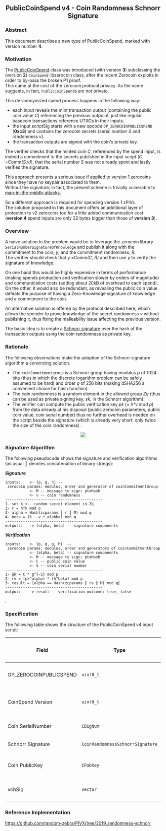 <div align="center">
==PublicCoinSpend v4 - Coin Randomness Schnorr Signature==
</div>

=== Abstract ===
This document describes a new type of PublicCoinSpend, marked with version number '''4'''.

=== Motivation ===
The [https://github.com/PIVX-Project/PIVX/pull/891 PublicCoinSpend] class was introduced (with version '''3''') subclassing the (version '''2''') <code>CoinSpend</code> libzerocoin class, after the recent Zerocoin exploits in order to by-pass the broken P1 proof.<br>
This came at the cost of the zerocoin protocol privacy. As the name suggests, in fact, <code>PublicCoinSpend</code>s are not private.

This de-anonymized spend process happens in the following way:
* each input reveals the mint transaction output (containing the public coin value ''C'') referencing the previous outpoint, just like regular basecoin transactions reference UTXOs in their inputs.
* the input scriptSig starts with a new opcode <code>OP_ZEROCOINPUBLICSPEND</code> ('''0xc3''') and contains the zerocoin secrets (serial number ''S'' and randomness ''v'').
* the transaction outputs are signed with the coin's private key.
The verifier checks that the minted coin ''C'', referenced by the spend input, is indeed a commitment to the secrets published in the input script (''C = ''Comm''(S,v)''), that the serial number ''S'' was not already spent and lastly verifies the signature.

This approach presents a serious issue if applied to version 1 zerocoins since they have no keypair associated to them.<br>
Without the signature, in fact, the present scheme is trivially vulnerable to [https://en.wikipedia.org/wiki/Man-in-the-middle_attack man-in-the-middle attacks].

So a different approach is required for spending version 1 zPIVs.<br>
The solution proposed in this document offers an additional layer of protection to v2 zerocoins too for a little added communication cost ('''version 4''' spend inputs are only 32 bytes bigger than those of '''version 3''').

=== Overview ===
A naive solution to the problem would be to leverage the zerocoin library <code>SerialNumberSignatureOfKnowledge</code> and publish it along with the commitment to the coin, ''y'', and the commitment randomness, ''R''. <br>
The verifier should check that ''y = ''Comm''(C, R)'' and then use ''y'' to verify the signature of knowledge.

On one hand this would be highly expensive in terms of performance (making spends production and verification slower by orders of magnitude) and communication costs (adding about 20kB of overhead to each spend). On the other, it would also be redundant, as revealing the public coin value defeats the purpose of having a Zero-Knowledge signature of knowledge and a commitment to the coin.

An alternative solution is offered by the protocol described here, which allows the spender to prove knowledge of the secret randomness ''v'' without publishing it, thus fixing the malleability issue affecting the previous version.

The basic idea is to create a [https://tools.ietf.org/html/rfc8235 Schnorr signature] over the hash of the transaction outputs using the coin randomness as private key.

=== Rationale ===
The following observations make the adoption of the Schnorr signature algorithm a convincing solution.
* The <code>coinCommitmentgroup</code> is a Schnorr group having modulus ''p'' of 1024 bits (thus in which the discrete logarithm problem can be safely assumed to be hard) and order ''q'' of 256 bits (making dSHA256 a convenient choice for hash function).
* The coin randomness is a random element in the allowed group ''Zq'' (thus can be used as private signing key, ''sk'', in the Schnorr algorithm).
* The verifier can compute the public verification key ''pk'' (''= h^v mod p'') from the data already at his disposal (public zerocoin parameters, public coin value, coin serial number) thus no further overhead is needed on the script beside the signature (which is already very short: only twice the size of the coin randomness).

<div align="center"><img src="https://latex.codecogs.com/gif.latex?sk%20%3A%3D%20v%20%5Censpace%5Censpace%5Censpace%20%5Censpace%5Censpace%5Censpace%5Censpace%5Censpace%20pk%3A%3Dh%5Ev%20%5Cmod%20p%20%3D%20g%5E%7B-S%7DC%20%5Cmod%20p"/></div>

=== Signature Algorithm ===
The following pseudocode shows the signature and verification algorithms (as usual &boxV; denotes concatenation of binary strings):

'''''Signature'''''
 inputs:    <- (p, q, h) -- zerocoin params: modulus, order and generator of coinCommitmentGroup
            <- M -- message to sign: ptxHash
            <- v -- coin randomness
 --------------------------------------------
 1- set k <-- random secret element in Zq
 2- r = h^k mod p
 3- alpha = Hash(zcparams ║ r ║ M) mod q
 4- beta = (k - v * alphha) mod q
 --------------------------------------------
 outputs:   -> (alpha, beta) -- signature components


'''''Verification'''''
 inputs:    <- (p, q, g, h)  -- zerocoin params: modulus, order and generators of coinCommitmentGroup
            <- (alpha, beta) -- signature components
            <- M -- message to sign: ptxHash
            <- C -- public coin value
            <- S -- coin serial number
 --------------------------------------------
 1- pk = C * g^{-S} mod p
 2- rv = (pk^alpha) * (h^beta) mod p
 3- result = {alpha == Hash(zcparams ║ rv ║ M) mod q}
 --------------------------------------------
 output:    -> result -- verification outcome: true, false
.


=== Specification ===
The following table shows the structure of the PublicCoinSpend v4 input script:

{|class="wikitable"
! Field !! Type !! Size (bytes) !! Notes
|-
| OP_ZEROCOINPUBLICSPEND || <code>uint8_t</code> || 1 || value = 195 (c3)
|-
| CoinSpend Version || <code>uint8_t</code> || 1 || value = 4 after enforcement
|-
| Coin SerialNumber || <code>CBigNum</code> || 32 || &nbsp;
|-
| Schnorr Signature || <code>CoinRandomnessSchnorrSignature</code> || 64 || &nbsp;
|-
| Coin PublicKey || <code>CPubKey</code> || 32 || only for v2+ zerocoins
|-
| vchSig || <code>vector<unsigned char></code> || 73 || only for v2+ zerocoins
|}

=== Reference Implementation ===
https://github.com/random-zebra/PIVX/tree/2019_randomness-schnorr
